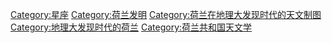 [[Category:星座|Category:星座]]
[[Category:荷兰发明|Category:荷兰发明]]
[[Category:荷兰在地理大发现时代的天文制图|Category:荷兰在地理大发现时代的天文制图]]
[[Category:地理大发现时代的荷兰|Category:地理大发现时代的荷兰]]
[[Category:荷兰共和国天文学|Category:荷兰共和国天文学]]